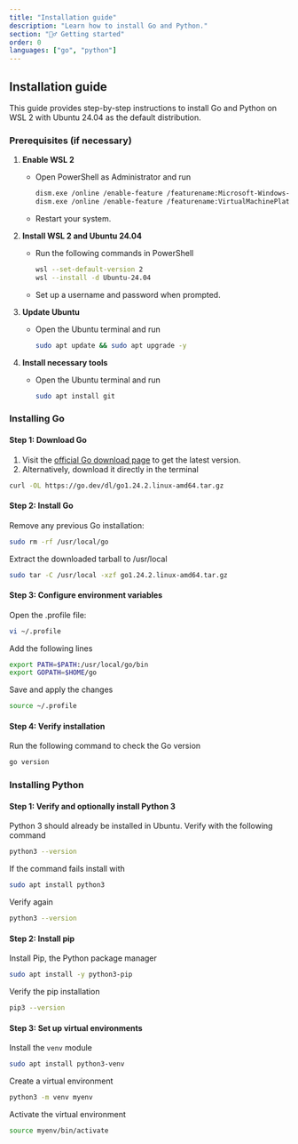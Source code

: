 ```yaml
---
title: "Installation guide"
description: "Learn how to install Go and Python."
section: "🏃‍♂️ Getting started"
order: 0
languages: ["go", "python"]
---
```


## Installation guide

This guide provides step-by-step instructions to install Go and Python on WSL 2 with Ubuntu 24.04 as the default distribution.

### **Prerequisites (if necessary)**

1. **Enable WSL 2**
   - Open PowerShell as Administrator and run
     ```bash
     dism.exe /online /enable-feature /featurename:Microsoft-Windows-Subsystem-Linux /all /norestart
     dism.exe /online /enable-feature /featurename:VirtualMachinePlatform /all /norestart
     ```
   - Restart your system.

2. **Install WSL 2 and Ubuntu 24.04**
   - Run the following commands in PowerShell
     ```bash
     wsl --set-default-version 2
     wsl --install -d Ubuntu-24.04
     ```
   - Set up a username and password when prompted.

3. **Update Ubuntu**
   - Open the Ubuntu terminal and run
     ```bash
     sudo apt update && sudo apt upgrade -y
     ```
4. **Install necessary tools**
   - Open the Ubuntu terminal and run
     ```bash
     sudo apt install git
     ```

### **Installing Go**

#### **Step 1: Download Go**
1. Visit the [official Go download page](https://go.dev/dl/) to get the latest version.
2. Alternatively, download it directly in the terminal

```bash
curl -OL https://go.dev/dl/go1.24.2.linux-amd64.tar.gz
```

#### **Step 2: Install Go**

Remove any previous Go installation:

```bash
sudo rm -rf /usr/local/go
```

Extract the downloaded tarball to /usr/local

```bash
sudo tar -C /usr/local -xzf go1.24.2.linux-amd64.tar.gz
```

#### **Step 3: Configure environment variables**

Open the .profile file:

```bash
vi ~/.profile
```
Add the following lines

```bash
export PATH=$PATH:/usr/local/go/bin
export GOPATH=$HOME/go
```

Save and apply the changes
```bash
source ~/.profile
```

#### **Step 4: Verify installation**

Run the following command to check the Go version

```bash
go version
```

### **Installing Python**

#### **Step 1: Verify and optionally install Python 3**

Python 3 should already be installed in Ubuntu. Verify with the following command

```bash
python3 --version
```

If the command fails install with

```bash
sudo apt install python3
```

Verify again

```bash
python3 --version
```

#### **Step 2: Install pip**

Install Pip, the Python package manager

```bash
sudo apt install -y python3-pip
```

Verify the pip installation

```bash
pip3 --version
```

#### **Step 3: Set up virtual environments**

Install the `venv` module

```bash
sudo apt install python3-venv
```

Create a virtual environment

```bash
python3 -m venv myenv
```

Activate the virtual environment
```bash
source myenv/bin/activate
```
